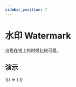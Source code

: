```yaml
---
sidebar_position: 7
---
```



# 水印 Watermark

出现在钱上的时候比较可爱。

## 演示

<BrowserOnly>
  {() => (<ThemeProvider>
    <Grid xGap={16} cols={2} style={{
      alignItems: 'flex-start'
    }}>
      <Grid yGap={16} cols={1}>
        <CodeBlock title="基础"
                   code={String(BasicCode)}>
          <Basic />
        </CodeBlock>
      </Grid>
      <Grid yGap={16} cols={1}>
        <CodeBlock title="全屏"
                   description={'可以打开全屏，这样显得很专业。'}
                   code={String(FullscreenCode)}>
          <Fullscreen />
        </CodeBlock>
      </Grid>
    </Grid>
  </ThemeProvider>)}
</BrowserOnly>